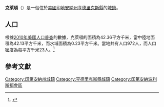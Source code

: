 {{noteTA
|G1=USState
|G2=地名
|G3=Unit
}}
{{Infobox settlement
|name            = 克萊頓
|native_name = Clayton
|settlement_type          = [[鎮|城鎮]]
|image_skyline            = Hendricks County Indiana Incorporated and Unincorporated areas Clayton Highlighted 1813366.svg
|imagesize                = 250px
|image_map                = 
|mapsize                  = 
|subdivision_type         = [[世界政區索引|國家]]
|subdivision_type1        = [[美国州份|州份]]
|subdivision_type2        = [[印地安納州行政區劃|縣]]
|subdivision_name         = [[美国|美国]]
|subdivision_name1        = [[印地安納州|印地安納州]]
|subdivision_name2        = [[亨德里克斯縣_(印地安納州)|亨德里克斯縣]]
|elevation_ft             = 876
|elevation_m              = 267
|timezone                 = [[北美东部时区|EST]]
|area_total_km2           = 42.36
|area_land_km2            = 42.13
|area_water_km2           = 0.23
|area_total_sq_mi         = 
|area_land_sq_mi          = 
|area_water_sq_mi         = 
|population_as_of         = [[2010年美國人口普查|2010]]
|population_footnotes     = 
|population_total         = 972
|population_density_km2   = auto
|population_density_sq_mi = auto
|utc_offset               = -5
|coordinates              = {{coord|39|41|22|N|86|31|22|W|display=inline,title}}
| coor_pinpoint           = 
| coordinates_footnotes   = 
|timezone_DST             = EST
|utc_offset_DST           = -5
|postal_code_type         = [[美國郵區編號|郵區編號]]
|postal_code              = 46118
|area_code                = {{link-en|电话区号317|Area code 317|317}}
|blank_name = [[地名信息系统|GNIS ID]]
|blank_info = 432598<ref name="GNIS">{{cite gnis|432598|Clayton}}</ref>
}}
'''克萊頓'''（{{lang-en|Clayton}}）是一個位於[[美國|美國]][[印地安納州|印地安納州]][[亨德里克斯縣_(印地安納州)|亨德里克斯縣]]的[[鎮|城鎮]]。

== 人口 ==
根據[[2010年美國人口普查|2010年美國人口普查]]的數據，克萊頓的面積為42.36平方千米，當中陸地面積為42.13平方千米，而水域面積為0.23平方千米。當地共有人口972人，而人口密度為每平方千米23人。<ref name="GR8">{{cite web|url=http://factfinder2.census.gov|publisher=[[美国人口调查局|美国人口调查局]]|accessdate=2011-05-14|title=American FactFinder|archive-date=2013-09-11|archive-url=https://web.archive.org/web/20130911234518/http://factfinder2.census.gov/|dead-url=no}}</ref>

== 參考文獻 ==
{{reflist}}

{{亨德里克斯縣 (印地安納州)}}
{{Authority control}}

{{DEFAULTSORT:Clayton, Indiana}}
[[Category:印第安納州城鎮|Category:印第安納州城鎮]]
[[Category:亨德里克斯縣城鎮|Category:亨德里克斯縣城鎮]]
[[Category:印第安納波利斯都會區|Category:印第安納波利斯都會區]]

{{Indiana-geo-stub}}